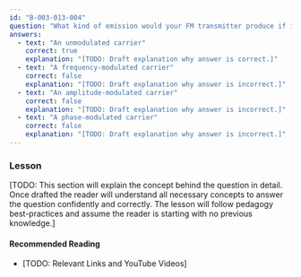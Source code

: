 ```yaml
---
id: "B-003-013-004"
question: "What kind of emission would your FM transmitter produce if its microphone failed to work?"
answers:
  - text: "An unmodulated carrier"
    correct: true
    explanation: "[TODO: Draft explanation why answer is correct.]"
  - text: "A frequency-modulated carrier"
    correct: false
    explanation: "[TODO: Draft explanation why answer is incorrect.]"
  - text: "An amplitude-modulated carrier"
    correct: false
    explanation: "[TODO: Draft explanation why answer is incorrect.]"
  - text: "A phase-modulated carrier"
    correct: false
    explanation: "[TODO: Draft explanation why answer is incorrect.]"
---
```


### Lesson

[TODO: This section will explain the concept behind the question in detail. Once drafted the reader will understand all necessary concepts to answer the question confidently and correctly. The lesson will follow pedagogy best-practices and assume the reader is starting with no previous knowledge.]

#### Recommended Reading

- [TODO: Relevant Links and YouTube Videos]
